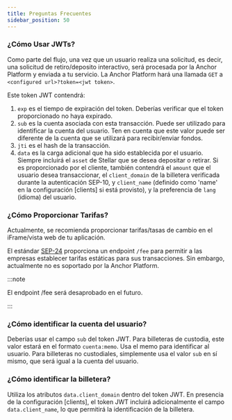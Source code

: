 ```yaml
---
title: Preguntas Frecuentes
sidebar_position: 50
---
```


### ¿Cómo Usar JWTs?

Como parte del flujo, una vez que un usuario realiza una solicitud, es decir, una solicitud de retiro/deposito interactivo, será procesada por la Anchor Platform y enviada a tu servicio. La Anchor Platform hará una llamada `GET` a `<configured url>?token=<jwt token>`.

Este token JWT contendrá:

1. `exp` es el tiempo de expiración del token. Deberías verificar que el token proporcionado no haya expirado.
2. `sub` es la cuenta asociada con esta transacción. Puede ser utilizado para identificar la cuenta del usuario. Ten en cuenta que este valor puede ser diferente de la cuenta que se utilizará para recibir/enviar fondos.
3. `jti` es el hash de la transacción.
4. `data` es la carga adicional que ha sido establecida por el usuario. Siempre incluirá el `asset` de Stellar que se desea depositar o retirar. Si es proporcionado por el cliente, también contendrá el `amount` que el usuario desea transaccionar, el `client_domain` de la billetera verificada durante la autenticación SEP-10, y `client_name` (definido como 'name' en la configuración [clients] si está provisto), y la preferencia de `lang` (idioma) del usuario.

### ¿Cómo Proporcionar Tarifas?

Actualmente, se recomienda proporcionar tarifas/tasas de cambio en el iFrame/vista web de tu aplicación.

El estándar [SEP-24] proporciona un endpoint `/fee` para permitir a las empresas establecer tarifas estáticas para sus transacciones. Sin embargo, actualmente no es soportado por la Anchor Platform.

:::note

El endpoint /fee será desaprobado en el futuro.

:::

### ¿Cómo identificar la cuenta del usuario?

Deberías usar el campo `sub` del token JWT. Para billeteras de custodia, este valor estará en el formato `cuenta:memo`. Usa el memo para identificar al usuario. Para billeteras no custodiales, simplemente usa el valor `sub` en sí mismo, que será igual a la cuenta del usuario.

### ¿Cómo identificar la billetera?

Utiliza los atributos `data.client_domain` dentro del token JWT. En presencia de la configuración [clients], el token JWT incluirá adicionalmente el campo `data.client_name`, lo que permitirá la identificación de la billetera.

[sep-9]: https://github.com/stellar/stellar-protocol/blob/master/ecosystem/sep-0009.md
[sep-24]: https://github.com/stellar/stellar-protocol/blob/master/ecosystem/sep-0024.md
[clientes]: ../sep10/README.mdx

